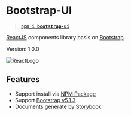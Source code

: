 
<Meta title="Introduction" />

# Bootstrap-UI

> [**`npm i bootstrap-ui`**](https://www.npmjs.com)

[ReactJS](https://www.reactjs.org) components library basis on
[Bootstrap](https://www.getbootstrap.com).

Version: 1.0.0

![ReactLogo](https://ru.reactjs.org/logo-og.png)

## Features

- Support install via [NPM Package](https://www.npmjs.com)
- Support [Bootstrap v5.1.3](https://github.com/twbs/bootstrap/releases/tag/v5.1.3)
- Documents generate by [Storybook](https://www.storybook.js.org)